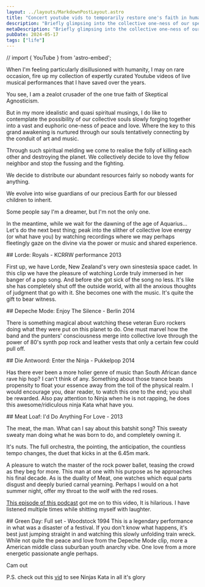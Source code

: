 ```yaml
---
layout: ../layouts/MarkdownPostLayout.astro
title: "Concert youtube vids to temporarily restore one's faith in humanity"
description: "Briefly glimpsing into the collective one-ness of our species, through the power of Youtube vids"
metaDescription: "Briefly glimpsing into the collective one-ness of our species, through the power of Youtube vids"
pubDate: 2024-05-17
tags: ["life"]
---
```


// import { YouTube } from 'astro-embed';

When I'm feeling particularly disillusioned with humanity, I may on rare occasion, 
fire up my collection of expertly curated Youtube videos of live musical performances that I have saved over the years.

You see, I am a zealot crusader of the one true faith of Skeptical Agnosticism.

But in my more idealistic and quasi spiritual musings, 
I do like to contemplate the possibility of our collective souls slowly forging together into a vast and euphoric one-ness of peace and love. 
Where the key to this grand awakening is nurtured through our souls tentatively connecting by the conduit of art and music.

Through such spiritual melding we come to realise the folly of killing each other and destroying the planet.
We collectively decide to love thy fellow neighbor and stop the fussing and the fighting.

We decide to distribute our abundant resources fairly so nobody wants for anything.

We evolve into wise guardians of our precious Earth for our blessed children to inherit.

Some people say I'm a dreamer, but I'm not the only one.

In the meantime, while we wait for the dawning of the age of Aquarius...
Let's do the next best thing; peak into the slither of collective love energy (or what have you) by watching recordings where we may perhaps fleetingly gaze on the divine 
via the power or music and shared experience.


<YouTube id="u7T64Qo3bdU" />
## Lorde: Royals -  KCRRW performance 2013

First up, we have Lorde, New Zealand's very own sinestesia space cadet. 
In this clip we have the pleasure of watching Lorde truly immersed in her banger of a pop song. And before she got sick of the song no less.
It's like she has completely shut off the outside world, with all the anxious thoughts of judgment that go with it.
She becomes  one with the music. It's quite the gift to bear witness.


<YouTube id="-_3dc6X-Iwo" />
## Depeche Mode: Enjoy The Silence - Berlin 2014

There is something magical about watching these veteran Euro rockers doing what they were put on this planet to do.
One must marvel how the band and the punters' consciousness merge into collective love through the power of 80's synth pop rock
and leather vests that only a certain few could pull off.


<YouTube id="4DOcge2feu0" />
## Die Antwoord: Enter the Ninja - Pukkelpop 2014

Has there ever been a more holier genre of music than South African dance rave hip hop?
I can't think of any. Something about those trance beats propensity to float your essence away from the toil of the physical realm.
I would encourage you, dear reader, to watch this one to the end; you shall be rewarded. 
Also pay attention to Ninja when he is not rapping, he does this awesome/ridiculous ninja Kata what have you.


<YouTube id="SRK4KuNJFew" />
## Meat Loaf: I'd Do Anything For Love  - 2013

The meat, the man. What can I say about this batshit song? This sweaty sweaty man doing what he was born to do, and completely owning it. 

It's nuts. The full orchestra, the pointing, the anticipation, the countless tempo changes, the duet that kicks in at the 6.45m mark.

A pleasure to watch the master of the rock power ballet, teasing the crowd as they beg for more.
This man at one with his purpose as he approaches his final decade.
As is the duality of Meat, one watches which equal parts disgust and deeply buried carnal yearning. 
Perhaps I would on a hot summer night, offer my throat to the wolf with the red roses. 


[This episode of this podcast](https://headgum.com/punch-up-the-jam/id-do-anything-for-love-but-i-wont-do-that-by-meat-loaf-w-chris-fleming)
got me on to this video, It is hilarious. I have listened multiple times while shitting myself with laughter.


<YouTube id="3CVGtbItth0" />
## Green Day: Full set - Woodstock 1994
This is a legendary performance in what was a disaster of a festival. If you don't know what happens, it's best just jumping straight in and 
watching this slowly unfolding train wreck.
While not quite the peace and love from the Depeche Mode clip, more a American middle class suburban youth anarchy vibe.
One love from a more energetic passionate angle perhaps.



Cam out


P.S. check out this [vid](https://www.youtube.com/watch?v=63a3m-DZMVM) to see Ninjas Kata in all it's glory



